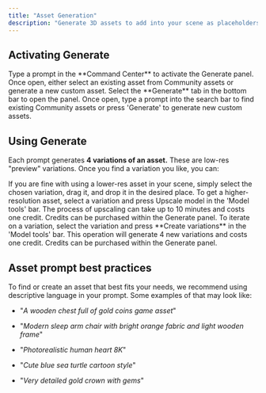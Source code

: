 ```yaml
---
title: "Asset Generation"
description: "Generate 3D assets to add into your scene as placeholders"
---
```


## Activating Generate

<AccordionGroup>
  <Accordion title="Starting from Command Center" defaultOpen={false}>
    Type a prompt in the **Command Center** to activate the Generate panel. Once open, either select an existing asset from Community assets or generate a new custom asset.
  </Accordion>

  <Accordion title="Starting from Generate panel" defaultOpen={false}>
    Select the **Generate** tab in the bottom bar to open the panel. Once open, type a prompt into the search bar to find existing Community assets or press 'Generate' to generate new custom assets.&#x20;
  </Accordion>
</AccordionGroup>

## Using Generate

Each prompt generates **4 variations of an asset.** These are low-res "preview" variations. Once you find a variation you like, you can:&#x20;

<AccordionGroup>
  <Accordion title="Drop it into the scene" defaultOpen={false}>
    If you are fine with using a lower-res asset in your scene, simply select the chosen variation, drag it, and drop it in the desired place. 
  </Accordion>

  <Accordion title="Upscale it" defaultOpen={false}>
    To get a higher-resolution asset, select a variation and press Upscale model in the 'Model tools' bar. The process of upscaling can take up to 10 minutes and costs one credit. Credits can be purchased within the Generate panel. 
  </Accordion>

  <Accordion title="Generate more variations" defaultOpen={false}>
    To iterate on a variation, select the variation and press **Create variations** in the 'Model tools' bar. This operation will generate 4 new variations and costs one credit. Credits can be purchased within the Generate panel.&#x20;
  </Accordion>
</AccordionGroup>

## Asset prompt best practices

To find or create an asset that best fits your needs, we recommend using descriptive language in your prompt. Some examples of that may look like:&#x20;

* "*A wooden chest full of gold coins game asset*"

* "*Modern sleep arm chair with bright orange fabric and light wooden frame*"

* "*Photorealistic human heart 8K*"

* "*Cute blue sea turtle cartoon style*"

* "*Very detailed gold crown with gems*"